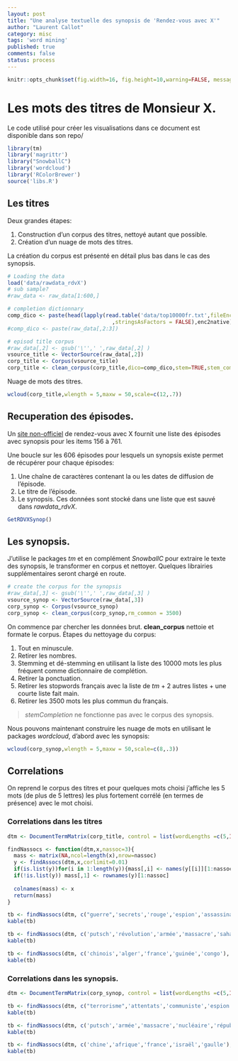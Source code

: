 ```yaml
---
layout: post
title: "Une analyse textuelle des synopsis de 'Rendez-vous avec X'"
author: "Laurent Callot"
category: misc
tags: 'word mining'
published: true
comments: false
status: process
---
```


```r
knitr::opts_chunk$set(fig.width=16, fig.height=10,warning=FALSE, message=FALSE)
```



# Les mots des titres de Monsieur X.



Le code utilisé pour créer les visualisations dans ce document est disponible dans son repo/


```r
library(tm)
library('magrittr')
library("SnowballC")
library('wordcloud')
library('RColorBrewer')
source('libs.R')
```


## Les titres


Deux grandes étapes:

1. Construction d'un corpus des titres, nettoyé autant que possible. 
2. Création d'un nuage de mots des titres. 

La création du corpus est présenté en détail plus bas dans le cas des synopsis.  

```r
# Loading the data
load('data/rawdata_rdvX')
# sub sample?
#raw_data <- raw_data[1:600,]

# completion dictionnary
comp_dico <- paste(head(lapply(read.table('data/top10000fr.txt',fileEncoding = 'latin1'
                                 ,stringsAsFactors = FALSE),enc2native)$V1,1000))
#comp_dico <- paste(raw_data[,2:3])

# episod title corpus 
#raw_data[,2] <- gsub('\'',' ',raw_data[,2] )
vsource_title <- VectorSource(raw_data[,2])
corp_title <- Corpus(vsource_title)
corp_title <- clean_corpus(corp_title,dico=comp_dico,stem=TRUE,stem_complete=TRUE,rm_common=500)
```

Nuage de mots des titres.

```r
wcloud(corp_title,wlength = 5,maxw = 50,scale=c(12,.7))
```



## Recuperation des épisodes.

Un [site non-officiel](http://rendezvousavecmrx.free.fr) de rendez-vous avec X fournit une liste des épisodes avec synopsis pour les items 156 à 761. 

Une boucle sur les 606 épisodes pour lesquels un synopsis existe permet de récupérer pour chaque épisodes:

1. Une chaîne de caractères contenant la ou les dates de diffusion de l'épisode. 
2. Le titre de l'épisode. 
3. Le synopsis.
Ces données sont stocké dans une liste que est sauvé dans *rawdata_rdvX*.
```r
GetRDVXSynop()
```

## Les synopsis.

J'utilise le packages *tm* et en complément *SnowballC* pour extraire le texte des synopsis, le transformer en corpus et nettoyer. Quelques librairies supplémentaires seront chargé en route. 

```r

# create the corpus for the synopsis
#raw_data[,3] <- gsub('\'',' ',raw_data[,3] )
vsource_synop <- VectorSource(raw_data[,3])
corp_synop <- Corpus(vsource_synop)
corp_synop <- clean_corpus(corp_synop,rm_common = 3500)

```
On commence par chercher les données brut. **clean_corpus** nettoie et formate le corpus. Étapes du nettoyage du corpus:

1. Tout en minuscule.
2. Retirer les nombres.
3. Stemming et dé-stemming en utilisant la liste des 10000 mots les plus fréquent comme dictionnaire de complétion. 
3. Retirer la ponctuation.
4. Retirer les stopwords français avec la liste de _tm_ + 2 autres listes + une courte liste fait main.
5. Retirer les 3500 mots les plus commun du français. 


> _stemCompletion_ ne fonctionne pas avec le corpus des synopsis.   

Nous pouvons maintenant construire les nuage de mots en utilisant le packages *wordcloud*, d'abord avec les synopsis: 
```r
wcloud(corp_synop,wlength = 5,maxw = 50,scale=c(8,.3))

```


## Correlations 

On reprend le corpus des titres et pour quelques mots choisi j'affiche les 5 mots (de plus de 5 lettres) les plus fortement corrélé (en termes de présence) avec le mot choisi.

### Correlations dans les titres
```r
dtm <- DocumentTermMatrix(corp_title, control = list(wordLengths =c(5,Inf)))

findNassocs <- function(dtm,x,nassoc=3){
  mass <- matrix(NA,ncol=length(x),nrow=nassoc)
  y <- findAssocs(dtm,x,corlimit=0.01)
  if(is.list(y))for(i in 1:length(y)){mass[,i] <- names(y[[i]][1:nassoc]) }
  if(!is.list(y)) mass[,1] <- rownames(y)[1:nassoc]
    
  colnames(mass) <- x
  return(mass)
}

tb <- findNassocs(dtm, c("guerre",'secrets','rouge','espion','assassinat'), nassoc = 5)
kable(tb)
```


```r
tb <- findNassocs(dtm, c('putsch','révolution','armée','massacre','sahara'), nassoc=5)
kable(tb)

tb <- findNassocs(dtm, c('chinois','alger','france','guinée','congo'), nassoc=5)
kable(tb)

```


### Correlations dans les synopsis.
```r
dtm <- DocumentTermMatrix(corp_synop, control = list(wordLengths =c(5,Inf)))

tb <- findNassocs(dtm, c("terrorisme",'attentats','communiste','espion','assassinat'), nassoc = 5)
kable(tb)
```


```r
tb <- findNassocs(dtm, c('putsch','armée','massacre','nucléaire','république'), nassoc=5)
kable(tb)

tb <- findNassocs(dtm, c('chine','afrique','france','israël','gaulle'), nassoc=5)
kable(tb)

```